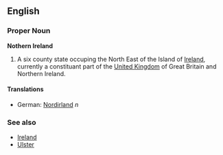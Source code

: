 ==English==
===Proper Noun===
'''Nothern Ireland'''
#A six county state occuping the North East of the Island of [[Ireland]], currently a constituant part of the [[United Kingdom]] of Great Britain and Northern Ireland.
====Translations====
*German: [[Nordirland]] ''n''

===See also===
*[[Ireland]]
*[[Ulster]]